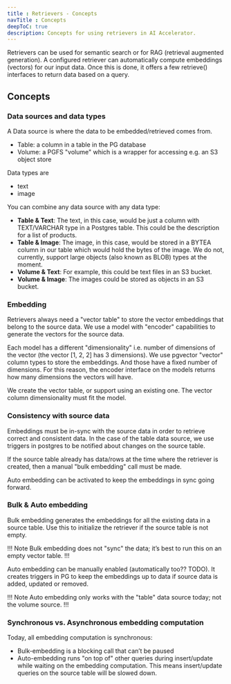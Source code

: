 ```yaml
---
title : Retrievers - Concepts
navTitle : Concepts
deepToC: true
description: Concepts for using retrievers in AI Accelerator.
---
```


Retrievers can be used for semantic search or for RAG (retrieval augmented generation). A configured retriever can automatically compute embeddings (vectors) for our input data. Once this is done, it offers a few retrieve() interfaces to return data based on a query.

## Concepts

### Data sources and data types

A Data source is where the data to be embedded/retrieved comes from. 

* Table: a column in a table in the PG database
* Volume: a PGFS "volume" which is a wrapper for accessing e.g. an S3 object store

Data types are

* text
* image

You can combine any data source with any data type:

* **Table & Text**: The text, in this case, would be just a column with TEXT/VARCHAR type in a Postgres table. This could be the description for a list of products.
* **Table & Image**: The image, in this case, would be stored in a BYTEA column in our table which would hold the bytes of the image. We do not, currently, support large objects (also known as BLOB) types at the moment.
* **Volume & Text**: For example, this could be text files in an S3 bucket.
* **Volume & Image**: The images could be stored as objects in an S3 bucket.

### Embedding

Retrievers always need a "vector table" to store the vector embeddings that belong to the source data. We use a model with "encoder" capabilities to generate the vectors for the source data.

Each model has a different "dimensionality" i.e. number of dimensions of the vector (the vector [1, 2, 2] has 3 dimensions). We use pgvector "vector" column types to store the embeddings. And those have a fixed number of dimensions. For this reason, the encoder interface on the models returns how many dimensions the vectors will have. 

We create the vector table, or support using an existing one. The vector column dimensionality must fit the model.

### Consistency with source data

Embeddings must be in-sync with the source data in order to retrieve correct and consistent data. In the case of the table data source, we use triggers in postgres to be notified about changes on the source table.

If the source table already has data/rows at the time where the retriever is created, then a manual "bulk embedding" call must be made.

Auto embedding can be activated to keep the embeddings in sync going forward.

### Bulk & Auto embedding

Bulk embedding generates the embeddings for all the existing data in a source table. Use this to initialize the retriever if the source table is not empty.

!!! Note
Bulk embedding does not "sync" the data; it’s best to run this on an empty vector table.
!!!

Auto embedding can be manually enabled (automatically too?? TODO). It creates triggers in PG to keep the embeddings up to data if source data is added, updated or removed.

!!! Note
Auto embedding only works with the "table" data source today; not the volume source.
!!!
 
 
### Synchronous vs. Asynchronous embedding computation

Today, all embedding computation is synchronous:

* Bulk-embedding is a blocking call that can’t be paused
* Auto-embedding runs "on top of" other queries during insert/update while waiting on the embedding computation. This means insert/update queries on the source table will be slowed down.
